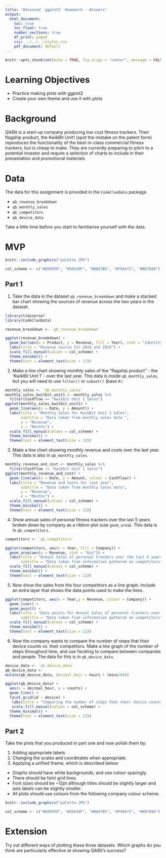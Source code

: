 ```yaml
---
title: "Advanced `ggplot2` Homework - Answers"
output:
  html_document:
    toc: true
    toc_float: true
    number_sections: true
    df_print: paged
    css: ../../../styles.css
    pdf_document: default
---
```

  
```r
knitr::opts_chunk$set(echo = TRUE, fig.align = "center", message = FALSE)
```

# Learning Objectives<br>

* Practice making plots with ggplot2
* Create your own theme and use it with plots

# Background

QikBit is a start-up company producing low cost fitness trackers. Their flagship product, the KwikBit Unit1 (spot the mistake on the patent form) reproduces the functionality of the best-in-class commercial fitness trackers, but is cheap to make.  They are currently preparing to pitch to a potential investor and require a selection of charts to include in their presentation and promotional materials.

# Data

The data for this assignment is provided in the `CodeClanData` package.

* `qb_revenue_breakdown`
* `qb_monthly_sales`
* `qb_competitors`
* `qb_device_data`

Take a little time before you start to familiarise yourself with the data.

# MVP


```r
knitr::include_graphics("palette.JPG")
```
```r
col_scheme <- c("#E89FE9", "#50434F", "#B6A7B5", "#F9A472", "#BD7040")
```

## Part 1

1. Take the data in the dataset `qb_revenue_breakdown` and make a stacked bar chart showing the sources of revenue across the two years in the dataset.
```r
library(tidyverse)
library(CodeClanData)

revenue_breakdown <- `qb_revenue_breakdown`

ggplot(revenue_breakdown) +
  geom_bar(aes(x = Product, y = Revenue, fill = Year), stat = "identity") +
  labs(title = "Revenue source for 2018 and 2019") +
  scale_fill_manual(values = col_scheme) +
  theme_minimal() + 
  theme(text = element_text(size = 12))
```



2.	Make a line chart showing monthly sales of the "flagship product" - the 'KwikBit Unit 1' - over the last year. This data is inside `qb_monthly_sales`, but you will need to use `filter()` or `subset()` (base `R)`.

```r
monthly_sales <- `qb_monthly_sales`
monthly_sales_kwitbit_unit1 <- monthly_sales %>% 
  filter(Cashflow == "Kwikbit Unit 1 Sales")
ggplot(monthly_sales_kwitbit_unit1) +
  geom_line(aes(x = Date, y = Amount)) +
  labs(title = "Monthly Sales for KwikBit Unit 1 Sales",
       subtitle = "Data taken from monthly sales data ",
       y = "Revenue",
       x = "Months") +
  scale_fill_manual(values = col_scheme) +
  theme_minimal() + 
  theme(text = element_text(size = 12))
```


3.	Make a line chart showing monthly revenue and costs over the last year. This data is also in `qb_monthly_sales`.								
```r
monthly_revenue_and_cost <- monthly_sales %>% 
  filter(Cashflow != "Kwikbit Unit 1 Sales")
ggplot(monthly_revenue_and_cost) +
  geom_line(aes(x = Date, y = Amount, colour = Cashflow)) +
  labs(title = "Revenue and Costs for last year",
       subtitle = "Data taken from monthly sales data",
       y = "Revenue",
       x = "Months") +
  scale_fill_manual(values = col_scheme) +
  theme_minimal() + 
  theme(text = element_text(size = 12))
```
4.	Show annual sales of personal fitness trackers over the last 5 years broken down by company as a ribbon plot (use `geom_area`). This data is in `qb_competitors`.

```r
competitors <- `qb_competitors`

ggplot(competitors, aes(x = Year, fill = Company)) +
  geom_area(aes(y = Revenue, stat = "bin")) +
  labs(title = "Annual Sales of personal trackers over the last 5 years",
       subtitle = "Data taken from information gathered on competitors") +
  scale_fill_manual(values = col_scheme) +
  theme_minimal() + 
  theme(text = element_text(size = 12))
```


5. Now show the sales from the four competitors as a line graph. Include an extra layer that shows the data points used to make the lines.

```r
ggplot(competitors, aes(x = Year,y = Revenue, colour = Company)) +
  geom_line() +
  geom_point() +
  labs(title = "Data points for Annual Sales of personal trackers over the last 5 years",
       subtitle = "Data taken from information gathered on competitors") +
  scale_fill_manual(values = col_scheme) +
  theme_minimal() + 
  theme(text = element_text(size = 12))
```

6. Now the company wants to compare the number of steps that their device counts vs. their competitors. Make a line graph of the number of steps throughout time, and use faceting to compare between companies and people. The data for this is in `qb_device_data`.

```r
device_data <- `qb_device_data`
qb_device_data <- 
mutate(qb_device_data, decimal_hour = hours + (mins/60))

ggplot(qb_device_data) +
  aes(x = decimal_hour, y = counts) +
  geom_line() + 
  facet_grid(id ~ device) +
   labs(title = "Comparing the number of steps that their device counts vs. their competitors") +
   scale_fill_manual(values = col_scheme) +
  theme_minimal() + 
  theme(text = element_text(size = 12))
```


## Part 2 

Take the plots that you produced in part one and now polish them by:

1. Adding appropriate labels
2. Changing the scales and coordinates when appropriate.
3. Applying a unified theme, which is described below:
  * Graphs should have white backgrounds, and use colour sparingly.
  * There should be faint grid lines.
  * Font sizes should be ~12pt although titles should be slightly larger and axis labels can be slightly smaller. 
  * All plots should use colours from the following company colour scheme.

```r
knitr::include_graphics("palette.JPG")
```

```r
col_scheme <- c("#E89FE9", "#50434F", "#B6A7B5", "#F9A472", "#BD7040")
```


# Extension

Try out different ways of plotting these three datasets. Which graphs do you think are particularly effective at showing QikBit's success?
